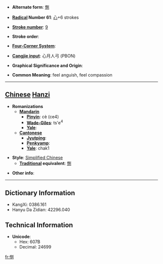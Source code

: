 * '''Alternate form''': [[惻]]

* '''[[Wiktionary:Chinese radical index| Radical]] Number 61''': [[Wiktionary:Chinese radical index 心|心]]+6 strokes

* '''[[Wiktionary:Chinese total strokes index|Stroke number]]''': [[Wiktionary:Chinese total strokes index 9|9]]

* '''Stroke order''': 

* '''[[Wiktionary:Chinese four corner index|Four-Corner System]]''': 

* '''[[Wiktionary:Chinese Cangjie index|Cangjie input]]''': 心月人弓 (PBON)

* '''Graphical Significance and Origin''': 

* '''Common Meaning''': feel anguish, feel compassion

----

== [[Chinese]] [[Hanzi]] ==

* '''Romanizations'''
** '''[[Mandarin]]'''
*** '''[[Pinyin]]''': cè (ce4)
*** '''[[Wade-Giles]]''': ts'e<sup>4</sup>
*** '''[[Yale]]''': 
** '''[[Cantonese]]'''
*** '''[[Jyutping]]''':
*** '''[[Penkyamp]]''': 
*** '''[[Yale]]''': chak1

* '''Style''': [[Simplified Chinese]] 
** '''[[Traditional Chinese|Traditional]] equivalent''': [[惻]]

* '''Other info''': 

----

== Dictionary Information ==

* KangXi: 0386.161
* Hanyu Da Zidian: 42296.040

== Technical Information ==

* '''Unicode''':
** Hex: 607B
** Decimal: 24699

[[fr:恻]]